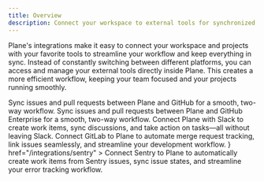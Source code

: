 ```yaml
---
title: Overview
description: Connect your workspace to external tools for synchronized workflows, reduced context switching, and improved team efficiency.
---
```



Plane's integrations make it easy to connect your workspace and projects with your favorite tools to streamline your workflow and keep everything in sync. Instead of constantly switching between different platforms, you can access and manage your external tools directly inside Plane. This creates a more efficient workflow, keeping your team focused and your projects running smoothly.

<CardGroup cols={2}>
  <Card title="GitHub" icon="FaGithub" href="/integrations/github">
    Sync issues and pull requests between Plane and GitHub for a smooth, two-way workflow.
  </Card>
  <Card title="GitHub Enterprise" icon="FaGithub" href="/integrations/github?edition=github-enterprise#connect-github-organization">
    Sync issues and pull requests between Plane and GitHub Enterprise for a smooth, two-way workflow.
  </Card>
  <Card title="Slack" icon="FaSlack" href="/integrations/slack">
    Connect Plane with Slack to create work items, sync discussions, and take action on tasks—all without leaving Slack.
  </Card>
  <Card title="GitLab" icon="FaGitlab" href="/integrations/gitlab">
    Connect GitLab to Plane to automate merge request tracking, link issues seamlessly, and streamline your development
    workflow.
  </Card>
  <Card 
  title="Sentry"
  svg={
    <svg xmlns="http://www.w3.org/2000/svg" xmlns:xlink="http://www.w3.org/1999/xlink" height="25px" viewBox="0 -14.5 256 256" version="1.1" preserveAspectRatio="xMidYMid" aria-labelledby="sentry">
    <g>
      <path d="M148.367708,12.4025287 C144.036807,5.21480737 136.258026,0.820118864 127.866362,0.820118864 C119.474697,0.820118864 111.695916,5.21480737 107.365016,12.4025287 L73.6403017,70.165071 C126.066153,96.3390588 160.689085,148.341727 164.615024,206.806542 L140.93597,206.806542 C137.017513,156.694333 106.874845,112.396698 61.6982677,90.3588968 L30.4849684,144.32869 C55.8497707,155.704426 73.6778379,179.211206 77.7918243,206.704035 L23.4120041,206.704035 C22.1018479,206.611361 20.9266153,205.864669 20.2861278,204.71799 C19.6456403,203.571311 19.6261529,202.179068 20.2342955,201.014912 L35.3027847,175.388229 C30.1976229,171.128798 24.3630321,167.829476 18.0816541,165.65009 L3.16692493,191.276772 C0.0305635285,196.656417 -0.818661742,203.068719 0.809210488,209.079324 C2.43708272,215.08993 6.40620885,220.197261 11.8287436,223.258872 C15.3657216,225.251729 19.3523095,226.310116 23.4120041,226.334074 L97.8831433,226.334074 C100.696274,191.620878 85.1423372,157.966047 56.8804514,137.614499 L68.7199787,117.113153 C104.398813,141.618242 124.473737,183.151896 121.510945,226.334074 L184.603837,226.334074 C187.593899,160.904124 155.557278,98.8221906 100.497065,63.3483734 L124.432386,22.3456815 C125.542508,20.4856859 127.944329,19.8680747 129.81399,20.9618406 C132.530418,22.4481882 233.807067,199.169791 235.703442,201.219925 C236.383476,202.439289 236.358897,203.929352 235.639016,205.125624 C234.919136,206.321896 233.614065,207.041397 232.218213,207.011555 L207.821611,207.011555 C208.129131,213.537817 208.129131,220.046994 207.821611,226.539592 L232.32072,226.539592 C238.604421,226.580218 244.643414,224.105731 249.091568,219.667205 C253.539722,215.228679 256.027289,209.195062 256,202.911286 C256.002825,198.802186 254.905596,194.767215 252.822066,191.225519 L148.367708,12.4025287 Z" fill="currentColor">
    </path>
    </g>
    </svg>
  }
  href="/integrations/sentry"
  >
    Connect Sentry to Plane to automatically create work items from Sentry issues, sync issue states, and streamline your error tracking workflow.
  </Card>
</CardGroup>

